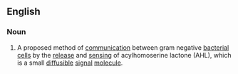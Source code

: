 ==English==

===Noun===
{{wikipedia}}
{{en-noun|sg=[[quorum]] [[sensing]]|-}}

# A proposed method of [[communication]] between gram negative [[bacterial]] [[cell]]s by the [[release]] and [[sensing]] of acylhomoserine lactone (AHL), which is a small [[diffusible]] [[signal]] [[molecule]].